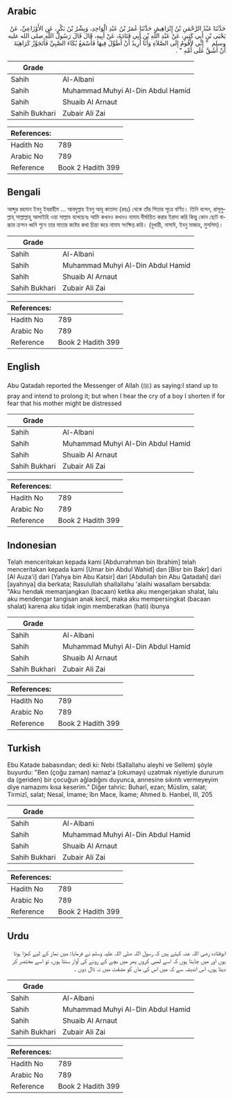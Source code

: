 ## Arabic


<div dir="rtl" lang="ar" style={{fontSize:'larger',backgroundColor:'#f8f9fa',padding:20}}>
حَدَّثَنَا عَبْدُ الرَّحْمَنِ بْنُ إِبْرَاهِيمَ، حَدَّثَنَا عُمَرُ بْنُ عَبْدِ الْوَاحِدِ، وَبِشْرُ بْنُ بَكْرٍ، عَنِ الأَوْزَاعِيِّ، عَنْ يَحْيَى بْنِ أَبِي كَثِيرٍ، عَنْ عَبْدِ اللَّهِ بْنِ أَبِي قَتَادَةَ، عَنْ أَبِيهِ، قَالَ قَالَ رَسُولُ اللَّهِ صلى الله عليه وسلم ‏ "‏ إِنِّي لأَقُومُ إِلَى الصَّلاَةِ وَأَنَا أُرِيدُ أَنْ أُطَوِّلَ فِيهَا فَأَسْمَعُ بُكَاءَ الصَّبِيِّ فَأَتَجَوَّزُ كَرَاهِيَةَ أَنْ أَشُقَّ عَلَى أُمِّهِ ‏"‏ ‏.‏
</div>
<div style={{backgroundColor:'#f8f9fa',padding:20, marginBottom: 10}}><table> <thead> <tr> <th>Grade</th> <th></th> </tr> </thead> <tbody> <tr><td>Sahih</td><td>Al-Albani</td></tr><tr><td>Sahih</td><td>Muhammad Muhyi Al-Din Abdul Hamid</td></tr><tr><td>Sahih</td><td>Shuaib Al Arnaut</td></tr><tr><td>Sahih Bukhari</td><td>Zubair Ali Zai</td></tr></tbody></table><table> <thead> <tr> <th>References:</th> <th></th> </tr> </thead> <tbody><tr><td>Hadith No</td><td>789</td></tr><tr><td>Arabic No</td><td>789</td></tr><tr><td>Reference</td><td>Book 2 Hadith 399</td></tr></tbody></table></div>

## Bengali


<div dir="ltr" lang="bn" style={{fontSize:'larger',backgroundColor:'#f8f9fa',padding:20}}>
আব্দুর রহমান ইবনু ইবরাহীম ... আবদুল্লাহ ইবনু আবূ কাতাদা (রহঃ) থেকে তাঁর পিতার সূত্রে বর্ণিত। তিনি বলেন, রাসূলুল্লাহ্ সাল্লাল্লাহু আলাইহি ওয়া সাল্লাম বলেছেনঃ আমি কখনও কখনও নামায দীর্ঘায়িত করার ইরাদা করি কিন্তু কোন ছোট বাচ্চার ক্রন্দন ধ্বনি শুনে তার মাতার কষ্টের কথা চিন্তা করে নামায সংক্ষিপ্ত করি। (বুখারী, নাসাঈ, ইবনু মাজাহ, মুসলিম)।
</div>
<div style={{backgroundColor:'#f8f9fa',padding:20, marginBottom: 10}}><table> <thead> <tr> <th>Grade</th> <th></th> </tr> </thead> <tbody> <tr><td>Sahih</td><td>Al-Albani</td></tr><tr><td>Sahih</td><td>Muhammad Muhyi Al-Din Abdul Hamid</td></tr><tr><td>Sahih</td><td>Shuaib Al Arnaut</td></tr><tr><td>Sahih Bukhari</td><td>Zubair Ali Zai</td></tr></tbody></table><table> <thead> <tr> <th>References:</th> <th></th> </tr> </thead> <tbody><tr><td>Hadith No</td><td>789</td></tr><tr><td>Arabic No</td><td>789</td></tr><tr><td>Reference</td><td>Book 2 Hadith 399</td></tr></tbody></table></div>

## English


<div dir="ltr" lang="en" style={{fontSize:'larger',backgroundColor:'#f8f9fa',padding:20}}>
Abu Qatadah reported the Messenger of Allah (ﷺ) as saying:I stand up to pray and intend to prolong it; but when I hear the cry of a boy I shorten if for fear that his mother might be distressed
</div>
<div style={{backgroundColor:'#f8f9fa',padding:20, marginBottom: 10}}><table> <thead> <tr> <th>Grade</th> <th></th> </tr> </thead> <tbody> <tr><td>Sahih</td><td>Al-Albani</td></tr><tr><td>Sahih</td><td>Muhammad Muhyi Al-Din Abdul Hamid</td></tr><tr><td>Sahih</td><td>Shuaib Al Arnaut</td></tr><tr><td>Sahih Bukhari</td><td>Zubair Ali Zai</td></tr></tbody></table><table> <thead> <tr> <th>References:</th> <th></th> </tr> </thead> <tbody><tr><td>Hadith No</td><td>789</td></tr><tr><td>Arabic No</td><td>789</td></tr><tr><td>Reference</td><td>Book 2 Hadith 399</td></tr></tbody></table></div>

## Indonesian


<div dir="ltr" lang="id" style={{fontSize:'larger',backgroundColor:'#f8f9fa',padding:20}}>
Telah menceritakan kepada kami [Abdurrahman bin Ibrahim] telah menceritakan kepada kami [Umar bin Abdul Wahid] dan [Bisr bin Bakr] dari [Al Auza'i] dari [Yahya bin Abu Katsir] dari [Abdullah bin Abu Qatadah] dari [ayahnya] dia berkata; Rasulullah shallallahu 'alaihi wasallam bersabda: "Aku hendak memanjangkan (bacaan) ketika aku mengerjakan shalat, lalu aku mendengar tangisan anak kecil, maka aku mempersingkat (bacaan shalat) karena aku tidak ingin memberatkan (hati) ibunya
</div>
<div style={{backgroundColor:'#f8f9fa',padding:20, marginBottom: 10}}><table> <thead> <tr> <th>Grade</th> <th></th> </tr> </thead> <tbody> <tr><td>Sahih</td><td>Al-Albani</td></tr><tr><td>Sahih</td><td>Muhammad Muhyi Al-Din Abdul Hamid</td></tr><tr><td>Sahih</td><td>Shuaib Al Arnaut</td></tr><tr><td>Sahih Bukhari</td><td>Zubair Ali Zai</td></tr></tbody></table><table> <thead> <tr> <th>References:</th> <th></th> </tr> </thead> <tbody><tr><td>Hadith No</td><td>789</td></tr><tr><td>Arabic No</td><td>789</td></tr><tr><td>Reference</td><td>Book 2 Hadith 399</td></tr></tbody></table></div>

## Turkish


<div dir="ltr" lang="tr" style={{fontSize:'larger',backgroundColor:'#f8f9fa',padding:20}}>
Ebu Katade babasından; dedi ki: Nebi (Sallallahu aleyhi ve Sellem) şöyle buyurdu: "Ben (çoğu zaman) namaz'a (okumayı) uzatmak niyetiyle dururum da (geriden) bir çocuğun ağladığını duyunca, annesine sıkıntı vermeyeyim diye namazımı kısa keserim." Diğer tahric: Buharî, ezan; Müslim, salat; Tirmizî, salat; Nesaî, İmame; îbn Mace, İkame; Ahmed b. Hanbel, III, 205
</div>
<div style={{backgroundColor:'#f8f9fa',padding:20, marginBottom: 10}}><table> <thead> <tr> <th>Grade</th> <th></th> </tr> </thead> <tbody> <tr><td>Sahih</td><td>Al-Albani</td></tr><tr><td>Sahih</td><td>Muhammad Muhyi Al-Din Abdul Hamid</td></tr><tr><td>Sahih</td><td>Shuaib Al Arnaut</td></tr><tr><td>Sahih Bukhari</td><td>Zubair Ali Zai</td></tr></tbody></table><table> <thead> <tr> <th>References:</th> <th></th> </tr> </thead> <tbody><tr><td>Hadith No</td><td>789</td></tr><tr><td>Arabic No</td><td>789</td></tr><tr><td>Reference</td><td>Book 2 Hadith 399</td></tr></tbody></table></div>

## Urdu


<div dir="rtl" lang="ur" style={{fontSize:'larger',backgroundColor:'#f8f9fa',padding:20}}>
ابوقتادہ رضی اللہ عنہ کہتے ہیں کہ رسول اللہ صلی اللہ علیہ وسلم نے فرمایا: میں نماز کے لیے کھڑا ہوتا ہوں اور میں چاہتا ہوں کہ اسے لمبی کروں پھر میں بچے کے رونے کی آواز سنتا ہوں، تو اسے مختصر کر دیتا ہوں، اس اندیشہ سے کہ میں اس کی ماں کو مشقت میں نہ ڈال دوں ۔
</div>
<div style={{backgroundColor:'#f8f9fa',padding:20, marginBottom: 10}}><table> <thead> <tr> <th>Grade</th> <th></th> </tr> </thead> <tbody> <tr><td>Sahih</td><td>Al-Albani</td></tr><tr><td>Sahih</td><td>Muhammad Muhyi Al-Din Abdul Hamid</td></tr><tr><td>Sahih</td><td>Shuaib Al Arnaut</td></tr><tr><td>Sahih Bukhari</td><td>Zubair Ali Zai</td></tr></tbody></table><table> <thead> <tr> <th>References:</th> <th></th> </tr> </thead> <tbody><tr><td>Hadith No</td><td>789</td></tr><tr><td>Arabic No</td><td>789</td></tr><tr><td>Reference</td><td>Book 2 Hadith 399</td></tr></tbody></table></div>